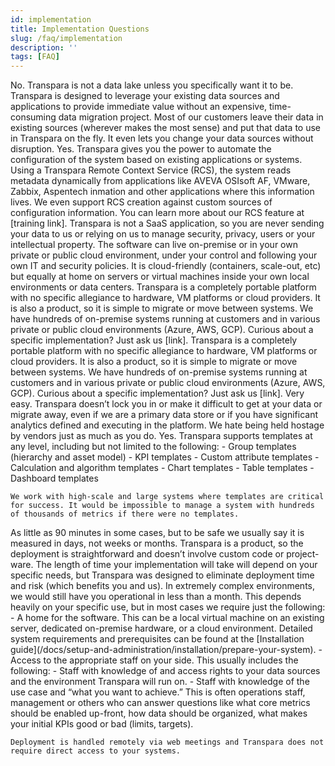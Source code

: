 ```yaml
---
id: implementation
title: Implementation Questions
slug: /faq/implementation
description: ''
tags: [FAQ]
---
```



<SearchWrapper>
<AccordionGroup>
  <Accordion title="1. Do I have to move or migrate all of my data into the Transpara platform?">
    No. Transpara is not a data lake unless you specifically want it to be. Transpara is designed to leverage your existing data sources and applications to provide immediate value without an expensive, time-consuming data migration project. Most of our customers leave their data in existing sources (wherever makes the most sense) and put that data to use in Transpara on the fly. It even lets you change your data sources without disruption.
  </Accordion>
  <Accordion title="2. Can you automate the system (initial and ongoing configuration)?">
    Yes. Transpara gives you the power to automate the configuration of the system based on existing applications or systems. Using a Transpara Remote Context Service (RCS), the system reads metadata dynamically from applications like AVEVA OSIsoft AF, VMware, Zabbix, Aspentech inmation and other applications where this information lives. We even support RCS creation against custom sources of configuration information. You can learn more about our RCS feature at [training link].
  </Accordion>
  <Accordion title="3. Is this a SaaS application or can we host it ourselves (on-premise or our own cloud)?">
    Transpara is not a SaaS application, so you are never sending your data to us or relying on us to manage security, privacy, users or your intellectual property. The software can live on-premise or in your own private or public cloud environment, under your control and following your own IT and security policies. It is cloud-friendly (containers, scale-out, etc) but equally at home on servers or virtual machines inside your own local environments or data centers.
  </Accordion>
  <Accordion title="4. How easy is it to move Transpara between platforms (e.g. to new hardware, from on-premise to cloud, or between different cloud providers)?">
    Transpara is a completely portable platform with no specific allegiance to hardware, VM platforms or cloud providers. It is also a product, so it is simple to migrate or move between systems. We have hundreds of on-premise systems running at customers and in various private or public cloud environments (Azure, AWS, GCP). Curious about a specific implementation? Just ask us [link].
  </Accordion>
  <Accordion title="5. How easy is it to move Transpara between platforms (e.g. to new hardware, from on-premise to cloud, or between different cloud providers)?">
    Transpara is a completely portable platform with no specific allegiance to hardware, VM platforms or cloud providers. It is also a product, so it is simple to migrate or move between systems. We have hundreds of on-premise systems running at customers and in various private or public cloud environments (Azure, AWS, GCP). Curious about a specific implementation? Just ask us [link].
  </Accordion>
  <Accordion title="6. How easy is it to move Transpara out of the stack if we are unhappy (export data, etc)?">
    Very easy. Transpara doesn’t lock you in or make it difficult to get at your data or migrate away, even if we are a primary data store or if you have significant analytics defined and executing in the platform. We hate being held hostage by vendors just as much as you do.
  </Accordion>
  <Accordion title="7. Do you support templates?">
    Yes. Transpara supports templates at any level, including but not limited to the following: 
    - Group templates (hierarchy and asset model) 
    - KPI templates 
    - Custom attribute templates 
    - Calculation and algorithm templates 
    - Chart templates 
    - Table templates 
    - Dashboard templates
    
    We work with high-scale and large systems where templates are critical for success. It would be impossible to manage a system with hundreds of thousands of metrics if there were no templates.
  </Accordion>
  <Accordion title="8. How long does a typical implementation take?">
    As little as 90 minutes in some cases, but to be safe we usually say it is measured in days, not weeks or months. Transpara is a product, so the deployment is straightforward and doesn’t involve custom code or project-ware. The length of time your implementation will take will depend on your specific needs, but Transpara was designed to eliminate deployment time and risk (which benefits you and us). In extremely complex environments, we would still have you operational in less than a month.
  </Accordion>
  <Accordion title="9. What customer resources are required for implementation?">
    This depends heavily on your specific use, but in most cases we require just the following: 
    - A home for the software. This can be a local virtual machine on an existing server, dedicated on-premise hardware, or a cloud environment. Detailed system requirements and prerequisites can be found at the [Installation guide](/docs/setup-and-administration/installation/prepare-your-system).
    - Access to the appropriate staff on your side. This usually includes the following: 
        - Staff with knowledge of and access rights to your data sources and the environment Transpara will run on.
        - Staff with knowledge of the use case and “what you want to achieve.” This is often operations staff, management or others who can answer questions like what core metrics should be enabled up-front, how data should be organized, what makes your initial KPIs good or bad (limits, targets). 
        
    Deployment is handled remotely via web meetings and Transpara does not require direct access to your systems.
  </Accordion>
</AccordionGroup>
</SearchWrapper>
